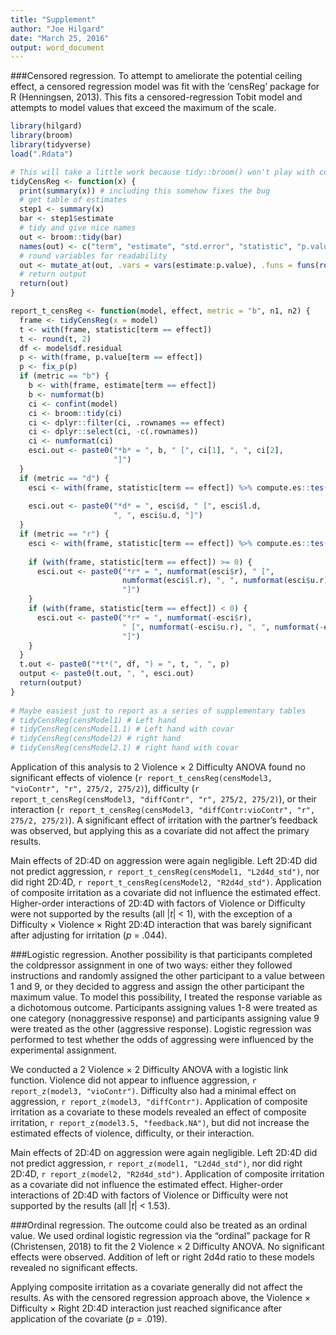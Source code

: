 ```yaml
---
title: "Supplement"
author: "Joe Hilgard"
date: "March 25, 2016"
output: word_document
---
```


<!--- This is a chore because broom::tidy doesn't work on censReg objects, so I can't use hilgard::report_t() --->

###Censored regression. 
To attempt to ameliorate the potential ceiling effect, a censored regression model was fit with the ‘censReg’ package for R (Henningsen, 2013). This fits a censored-regression Tobit model and attempts to model values that exceed the maximum of the scale.

```r
library(hilgard)
library(broom)
library(tidyverse)
load(".Rdata")

# This will take a little work because tidy::broom() won't play with censReg
tidyCensReg <- function(x) {
  print(summary(x)) # including this somehow fixes the bug
  # get table of estimates
  step1 <- summary(x)
  bar <- step1$estimate
  # tidy and give nice names
  out <- broom::tidy(bar)
  names(out) <- c("term", "estimate", "std.error", "statistic", "p.value")
  # round variables for readability
  out <- mutate_at(out, .vars = vars(estimate:p.value), .funs = funs(round(., 3)))
  # return output
  return(out)
}

report_t_censReg <- function(model, effect, metric = "b", n1, n2) {
  frame <- tidyCensReg(x = model)
  t <- with(frame, statistic[term == effect])
  t <- round(t, 2)
  df <- model$df.residual
  p <- with(frame, p.value[term == effect])
  p <- fix_p(p)
  if (metric == "b") {
    b <- with(frame, estimate[term == effect])
    b <- numformat(b)
    ci <- confint(model)
    ci <- broom::tidy(ci)
    ci <- dplyr::filter(ci, .rownames == effect)
    ci <- dplyr::select(ci, -c(.rownames))
    ci <- numformat(ci)
    esci.out <- paste0("*b* = ", b, " [", ci[1], ", ", ci[2], 
                       "]")
  }
  if (metric == "d") {
    esci <- with(frame, statistic[term == effect]) %>% compute.es::tes(n1, 
                                                                       n2, verbose = F)
    esci.out <- paste0("*d* = ", esci$d, " [", esci$l.d, 
                       ", ", esci$u.d, "]")
  }
  if (metric == "r") {
    esci <- with(frame, statistic[term == effect]) %>% compute.es::tes(n1, 
                                                                       n2, verbose = F)
    if (with(frame, statistic[term == effect]) >= 0) {
      esci.out <- paste0("*r* = ", numformat(esci$r), " [", 
                         numformat(esci$l.r), ", ", numformat(esci$u.r), 
                         "]")
    }
    if (with(frame, statistic[term == effect]) < 0) {
      esci.out <- paste0("*r* = ", numformat(-esci$r), 
                         " [", numformat(-esci$u.r), ", ", numformat(-esci$l.r), 
                         "]")
    }
  }
  t.out <- paste0("*t*(", df, ") = ", t, ", ", p)
  output <- paste0(t.out, ", ", esci.out)
  return(output)
}
  
# Maybe easiest just to report as a series of supplementary tables
# tidyCensReg(censModel1) # Left hand
# tidyCensReg(censModel1.1) # Left hand with covar
# tidyCensReg(censModel2) # right hand
# tidyCensReg(censModel2.1) # right hand with covar
```

Application of this analysis to 2 Violence × 2 Difficulty ANOVA found no significant effects of violence (`r report_t_censReg(censModel3, "vioContr", "r", 275/2, 275/2)`), difficulty (`r report_t_censReg(censModel3, "diffContr", "r", 275/2, 275/2)`), or their interaction (`r report_t_censReg(censModel3, "diffContr:vioContr", "r", 275/2, 275/2)`). A significant effect of irritation with the partner's feedback was observed, but applying this as a covariate did not affect the primary results.

Main effects of 2D:4D on aggression were again negligible. Left 2D:4D did not predict aggression, `r report_t_censReg(censModel1, "L2d4d_std")`, nor did right 2D:4D, `r report_t_censReg(censModel2, "R2d4d_std")`. Application of composite irritation as a covariate did not influence the estimated effect. Higher-order interactions of 2D:4D with factors of Violence or Difficulty were not supported by the results (all |*t*| < 1), with the exception of a Difficulty × Violence × Right 2D:4D interaction that was barely significant after adjusting for irritation (*p* = .044).


<!-- Is something wrong with my report_z function -->
###Logistic regression. 
Another possibility is that participants completed the coldpressor assignment in one of two ways: either they followed instructions and randomly assigned the other participant to a value between 1 and 9, or they decided to aggress and assign the other participant the maximum value. To model this possibility, I treated the response variable as a dichotomous outcome. Participants assigning values 1-8 were treated as one category (nonaggressive response) and participants assigning value 9 were treated as the other (aggressive response). Logistic regression was performed to test whether the odds of aggressing were influenced by the experimental assignment.

We conducted a 2 Violence × 2 Difficulty ANOVA with a logistic link function. Violence did not appear to influence aggression, `r report_z(model3, "vioContr")`. Difficulty also had a minimal effect on aggression, `r report_z(model3, "diffContr")`.	Application of composite irritation as a covariate to these models revealed an effect of composite irritation, `r report_z(model3.5, "feedback.NA")`, but did not increase the estimated effects of violence, difficulty, or their interaction.

Main effects of 2D:4D on aggression were again negligible. Left 2D:4D did not predict aggression, `r report_z(model1, "L2d4d_std")`, nor did right 2D:4D, `r report_z(model2, "R2d4d_std")`. Application of composite irritation as a covariate did not influence the estimated effect. Higher-order interactions of 2D:4D with factors of Violence or Difficulty were not supported by the results (all |*t*| < 1.53).

###Ordinal regression.
<!--- May benefit from more detail, or just some tables --->
The outcome could also be treated as an ordinal value. We used ordinal logistic regression via the "ordinal" package for R (Christensen, 2018) to fit the 2 Violence × 2 Difficulty ANOVA. No significant effects were observed. Addition of left or right 2d4d ratio to these models revealed no significant effects.

Applying composite irritation as a covariate generally did not affect the results. As with the censored regression approach above, the Violence × Difficulty × Right 2D:4D interaction just reached significance after application of the covariate (*p* = .019).




